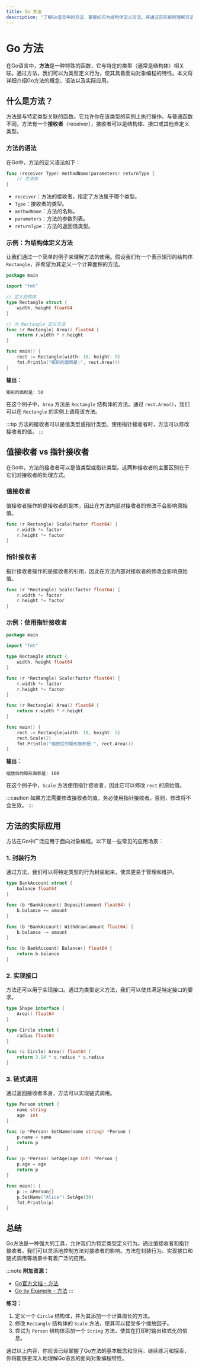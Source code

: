 ```yaml
---
title: Go 方法
description: "了解Go语言中的方法，掌握如何为结构体定义方法，并通过实际案例理解方法的应用场景。"
---
```


# Go 方法

在Go语言中，**方法**是一种特殊的函数，它与特定的类型（通常是结构体）相关联。通过方法，我们可以为类型定义行为，使其具备面向对象编程的特性。本文将详细介绍Go方法的概念、语法以及实际应用。

## 什么是方法？

方法是与特定类型关联的函数。它允许你在该类型的实例上执行操作。与普通函数不同，方法有一个**接收者**（receiver），接收者可以是结构体、接口或其他自定义类型。

### 方法的语法

在Go中，方法的定义语法如下：

```go
func (receiver Type) methodName(parameters) returnType {
    // 方法体
}
```

- `receiver`：方法的接收者，指定了方法属于哪个类型。
- `Type`：接收者的类型。
- `methodName`：方法的名称。
- `parameters`：方法的参数列表。
- `returnType`：方法的返回值类型。

### 示例：为结构体定义方法

让我们通过一个简单的例子来理解方法的使用。假设我们有一个表示矩形的结构体 `Rectangle`，并希望为其定义一个计算面积的方法。

```go
package main

import "fmt"

// 定义结构体
type Rectangle struct {
    width, height float64
}

// 为 Rectangle 定义方法
func (r Rectangle) Area() float64 {
    return r.width * r.height
}

func main() {
    rect := Rectangle{width: 10, height: 5}
    fmt.Println("矩形的面积是:", rect.Area())
}
```

**输出：**
```
矩形的面积是: 50
```

在这个例子中，`Area` 方法是 `Rectangle` 结构体的方法。通过 `rect.Area()`，我们可以在 `Rectangle` 的实例上调用该方法。

:::tip
方法的接收者可以是值类型或指针类型。使用指针接收者时，方法可以修改接收者的值。
:::

## 值接收者 vs 指针接收者

在Go中，方法的接收者可以是值类型或指针类型。这两种接收者的主要区别在于它们对接收者的处理方式。

### 值接收者

值接收者操作的是接收者的副本，因此在方法内部对接收者的修改不会影响原始值。

```go
func (r Rectangle) Scale(factor float64) {
    r.width *= factor
    r.height *= factor
}
```

### 指针接收者

指针接收者操作的是接收者的引用，因此在方法内部对接收者的修改会影响原始值。

```go
func (r *Rectangle) Scale(factor float64) {
    r.width *= factor
    r.height *= factor
}
```

### 示例：使用指针接收者

```go
package main

import "fmt"

type Rectangle struct {
    width, height float64
}

func (r *Rectangle) Scale(factor float64) {
    r.width *= factor
    r.height *= factor
}

func (r Rectangle) Area() float64 {
    return r.width * r.height
}

func main() {
    rect := Rectangle{width: 10, height: 5}
    rect.Scale(2)
    fmt.Println("缩放后的矩形面积是:", rect.Area())
}
```

**输出：**
```
缩放后的矩形面积是: 100
```

在这个例子中，`Scale` 方法使用指针接收者，因此它可以修改 `rect` 的原始值。

:::caution
如果方法需要修改接收者的值，务必使用指针接收者。否则，修改将不会生效。
:::

## 方法的实际应用

方法在Go中广泛应用于面向对象编程。以下是一些常见的应用场景：

### 1. 封装行为

通过方法，我们可以将特定类型的行为封装起来，使其更易于管理和维护。

```go
type BankAccount struct {
    balance float64
}

func (b *BankAccount) Deposit(amount float64) {
    b.balance += amount
}

func (b *BankAccount) Withdraw(amount float64) {
    b.balance -= amount
}

func (b BankAccount) Balance() float64 {
    return b.balance
}
```

### 2. 实现接口

方法还可以用于实现接口。通过为类型定义方法，我们可以使其满足特定接口的要求。

```go
type Shape interface {
    Area() float64
}

type Circle struct {
    radius float64
}

func (c Circle) Area() float64 {
    return 3.14 * c.radius * c.radius
}
```

### 3. 链式调用

通过返回接收者本身，方法可以实现链式调用。

```go
type Person struct {
    name string
    age  int
}

func (p *Person) SetName(name string) *Person {
    p.name = name
    return p
}

func (p *Person) SetAge(age int) *Person {
    p.age = age
    return p
}

func main() {
    p := &Person{}
    p.SetName("Alice").SetAge(30)
    fmt.Println(p)
}
```

## 总结

Go方法是一种强大的工具，允许我们为特定类型定义行为。通过值接收者和指针接收者，我们可以灵活地控制方法对接收者的影响。方法在封装行为、实现接口和链式调用等场景中有着广泛的应用。

:::note
**附加资源：**
- [Go官方文档 - 方法](https://golang.org/doc/effective_go#methods)
- [Go by Example - 方法](https://gobyexample.com/methods)
:::

**练习：**
1. 定义一个 `Circle` 结构体，并为其添加一个计算周长的方法。
2. 修改 `Rectangle` 结构体的 `Scale` 方法，使其可以接受多个缩放因子。
3. 尝试为 `Person` 结构体添加一个 `String` 方法，使其在打印时输出格式化的信息。

通过以上内容，你应该已经掌握了Go方法的基本概念和应用。继续练习和探索，你将能够更深入地理解Go语言的面向对象编程特性。